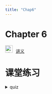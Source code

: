 ```yaml
---
title: "Chap6"
---
```


# Chapter 6

<img src="img/teacher.png" alt="讲义" style="width: 24px; height: 24px;margin-right: 10px">[讲义](https://lizongzhang.github.io/ee4/chap6.html)

# 课堂练习

<details>
<summary>quiz</summary>

<!-- 用 Markdown 图像语法并加属性，跨 HTML/PDF/导出更友好 -->
![](img/quiz_page_1.png){width=100%}
![](img/quiz_page_2.png){width=100%}
![](img/quiz_page_3.png){width=100%}
![](img/quiz_page_4.png){width=100%}
![](img/quiz_page_5.png){width=100%}
![](img/quiz_page_6.png){width=100%}
![](img/quiz_page_7.png){width=100%}

</details>



